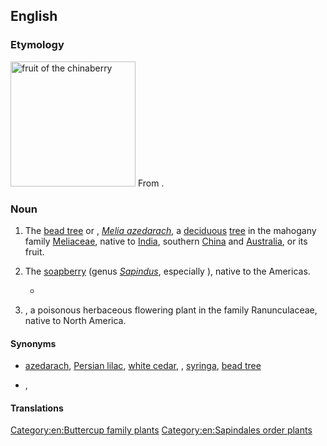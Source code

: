 ==English==
{{wikipedia|Chinaberry (disambiguation)}}

===Etymology===
[[Image:Chinaberries1.jpg|thumb|right|200px|fruit of the '''chinaberry''']]
From {{compound|en|China|berry}}.

===Noun===
{{en-noun}}

# {{lb|en|US}} The [[bead tree]] or {{vern|azedarac}}, ''[[Melia azedarach]]'', a [[deciduous]] [[tree]] in the mahogany family [[Meliaceae]], native to [[India]], southern [[China]] and [[Australia]], or its fruit.
# {{lb|en|US}} The [[soapberry]] (genus ''[[Sapindus]]'', especially {{taxlink|Sapindus saponaria|species}}), native to the Americas.
#* {{quote-text|en|year=1968|author={{w|Charles Portis}}|title=True Grit|passage=‘The toilet is out back directly behind the '''chinaberry''' tree.’}}
# {{lb|en|US}} {{taxlink|Actaea rubra|species}}, a poisonous herbaceous flowering plant in the family Ranunculaceae, native to North America.

====Synonyms====
* {{sense|''Melia azedarach''}} [[azedarach]], [[Persian lilac]], [[white cedar]], {{vern|cape lilac}}, [[syringa]], [[bead tree]]
* {{sense|''Actaea rubra''}} {{vern|red baneberry}}, {{vern|doll's eye|novern=1}}

====Translations====
{{trans-see|bead tree}}
{{trans-see|soapberry}}

[[Category:en:Buttercup family plants]]
[[Category:en:Sapindales order plants]]